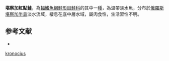 {{NoteTA|G1=LS}}
{{Speciesbox
| name = 堪察加紅點鮭
| image = 
| image_width = 250px
| status = NE
| status_system = IUCN3.1
| genus = Salvelinus
| species = kronocius
| authority = [[Viktorovsky|Viktorovsky]], 1978
| synonyms =  
}}

'''堪察加紅點鮭'''，為[[輻鰭魚綱|輻鰭魚綱]][[鮭形目|鮭形目]][[鮭科|鮭科]]的其中一[[種|種]]，為溫帶淡水魚，分布於[[俄羅斯|俄羅斯]][[堪察加半島|堪察加半島]]淡水流域，棲息在底中層水域，屬肉食性，生活習性不明。

==参考文献==
*{{FishBase_species|genus=Salvelinus|species=kronocius|year=2015|month=10}}
{{Taxonbar|from=Q5534576}}

[[Category:紅點鮭屬|kronocius]]